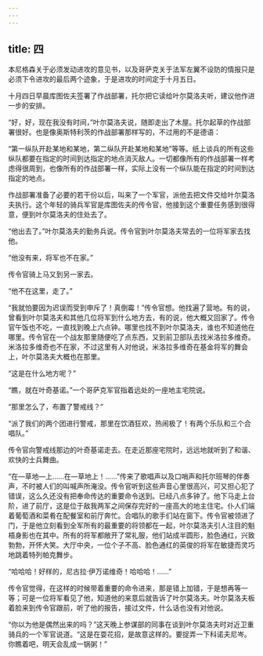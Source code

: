 ```yaml
---
---
---
```

title: 四
---



本尼格森关于必须发动进攻的意见书，以及哥萨克关于法军左翼不设防的情报只是必须下令进攻的最后两个迹象，于是进攻的时间定于十月五日。

十月四日早晨库图佐夫签署了作战部署，托尔把它读给叶尔莫洛夫听，建议他作进一步的安排。

“好，好，现在我没有时间，”叶尔莫洛夫说，随即走出了木屋。托尔起草的作战部署很好。也是像奥斯特利茨的作战部署那样写的，不过用的不是德语：

“第一纵队开赴某地和某地，第二纵队开赴某地和某地”等等。纸上谈兵的所有这些纵队都要在指定的时间到达指定的地点消灭敌人。一切都像所有的作战部署一样考虑得很周到，也像所有的作战部署一样，实际上没有一个纵队能在指定的时间到达指定的地点。

作战部署准备了必要的若干份以后，叫来了一个军官，派他去把文件交给叶尔莫洛夫执行。这个年轻的骑兵军官是库图佐夫的传令官，他接到这个重要任务感到很得意，便到叶尔莫洛夫的住处去了。

“他出去了。”叶尔莫洛夫的勤务兵说。传令官到叶尔莫洛夫常去的一位将军家去找他。

“他没有来，将军也不在家。”

传令官骑上马又到另一家去。

“他不在这里，走了。”

“我就怕要因为迟误而受到申斥了！真倒霉！”传令官想。他找遍了营地。有的说，曾看到叶尔莫洛夫和其他几位将军到什么地方去，有的说，他大概又回家了。传令官午饭也不吃，一直找到晚上六点钟。哪里也找不到叶尔莫洛夫，谁也不知道他在哪里。传令官在一个战友那里随便吃了点东西，又到前卫部队去找米洛拉多维奇。米洛拉多维奇也不在家，不过这里有人对他说，米洛拉多维奇在基金将军的舞会上，叶尔莫洛夫大概也在那里。

“这是在什么地方呢？”

“瞧，就在叶奇基诺。”一个哥萨克军官指着远处的一座地主宅院说。

“那里怎么了，布置了警戒线？”

“派了我们的两个团进行警戒，那里在饮酒狂欢，热闹极了！有两个乐队和三个合唱队。”

传令官向警戒线那边的叶奇基诺走去。在走近那座宅院时，远远地就听到了和谐、欢快的士兵舞曲。

“在—草地—上……在—草地上！……”传来了歌唱声以及口哨声和托尔班琴的伴奏声，不时被人们的叫喊声所淹没。传令官听到这些声音心里很高兴，可又担心犯了错误，这么久还没有把奉命传达的重要命令送到。已经八点多钟了。他下马走上台阶，进了前厅，这是位于敌我两军之间保存完好的一座高大的地主住宅。仆人们端着葡萄酒和菜肴在配餐室和前厅奔忙。合唱队的歌手们站在窗下。传令官被领进了门，于是他立刻看到全军所有的最重要的将领都在一起，叶尔莫洛夫引人注目的魁梧身影也在其中。所有的将军都敞开了常礼服，他们站成半圆形，脸色通红，兴致勃勃，开怀大笑。大厅中央，一位个子不高、脸色通红的英俊的将军在敏捷而灵巧地跳着特列帕克舞步。

“哈哈哈！好样的，尼古拉·伊万诺维奇！哈哈哈！……”

传令官觉得，在这样的时候带着重要的命令进来，那是错上加错，于是想再等一等；可是一位将军看见了他，知道他的来意后就告诉了叶尔莫洛夫。叶尔莫洛夫板着脸来到传令官跟前，听了他的报告，接过文件，什么话也没有对他说。

“你以为他是偶然出来的吗？”这天晚上参谋部的同事在谈到叶尔莫洛夫时对近卫重骑兵的一个军官说道。“这是在耍花招，是故意这样的。要捉弄一下科诺夫尼岑。你瞧着吧，明天会乱成一锅粥！”